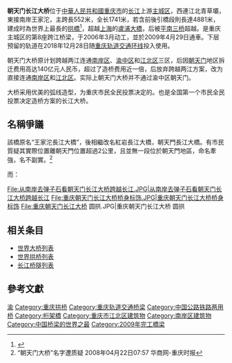 {{擴充|time=2010-4-26}}
{{Infobox_Bridge
|bridge_name=朝天门长江大桥
|image=Chaotianmen Yangtze River Bridge.JPG
|caption= 从长江西岸拍摄的朝天门大桥
|official_name=
|carries=[[重慶軌道交通環線|重庆轨道交通环线]]
|crosses=[[长江|长江]] 
|locale={{CHN}}[[重庆市|重庆市]]
|maint=重庆市城市管理局
|id=
|preceded=[[东水门长江大桥|东水门长江大桥]]
|followed=[[大佛寺長江大橋|大佛寺长江大桥]]
|design=[[拱桥|拱桥]]
|material=钢桁架
|mainspan={{convert|552|m|ft|0|abbr=on}}
|length={{convert|4881|m|ft|0|abbr=on}}
|number_spans=3
|pierswater=2
|width=36.5米
|height=
|load=公路：Ⅰ级8车道<br />轨道交通：B型车，最大轴重140千牛/平方米<br />行人：3.5千牛/平方米
|clearance=
|below=
|lanes=6(上层)+2(下层)
|traffic=
|num_track=2
|track_gauge=[[標準軌|标准轨]]
|electrification=直流1500[[伏特|伏特]][[接触网供电|接触网供电]]
|structure_gauge=净宽≥9.2米<br />净高≥6.5米
|life=100年
|begin=2004年12月29日
|open=2009年4月29日
|closed=
|toll=
|troll=
|map_cue=
|map_image=
|map_text=
|map_width=
|coordinates={{Coord|29.5888709|N|106.5772104|E|format=dms}}
|lat=
|long=
|winner=改革开放40年百项经典工程<br />2010年第十届中国土木工程詹天佑奖
}}

'''朝天门长江大桥'''位于[[中華人民共和國|中華人民共和國]][[重庆市|重庆市]]的[[长江|长江]]上游[[重庆主城区|主城区]]，西連江北青草壩，東接南岸王家沱，主跨長552米，全长1741米，若含前後引橋段則長達4881米，建成时為世界上最長的[[拱橋|拱橋]]<ref>{{Cite web|title=“世界第一大跨径拱桥”重庆朝天门长江大桥通车|url=http://www.gov.cn/jrzg/2009-04/29/content_1300346.htm|accessdate=|author=|date=2009-04-|6=29|format=|work=www.gov.cn|publisher=|language=|archive-date=2009-05-15|archive-url=https://web.archive.org/web/20090515024337/http://www.gov.cn/jrzg/2009-04/29/content_1300346.htm|dead-url=no}}</ref>，超越[[上海|上海]]的[[卢浦大桥|盧浦大橋]]，后被[[平南三桥|平南三桥]]超越。是重庆主城区的第8座跨江桥梁，于2006年3月动工，並於2009年4月29日通車。下层预留的轨道在2018年12月28日随[[重慶軌道交通環線|重庆轨道交通环线]]投入使用。

朝天门大桥原计划跨越两江连通[[南岸区|南岸区]]、[[渝中区|渝中区]]和[[江北区_(重庆市)|江北区]]三区，后因[[朝天门|朝天门]]地区拆迁费用高达140亿元人民币，超过了造桥费用近一倍，后放弃跨越两江方案，改为直接连通[[南岸区|南岸区]]和[[江北区_(重庆市)|江北区]]。实际上朝天门大桥并不通过渝中区朝天门。

大桥采用优美的弧线造型，为重庆市民全民投票决定的。也是全国第一个市民全民投票决定造桥方案的长江大桥。

== 名稱爭議 ==
該橋原名“王家沱長江大橋”，後相繼改名紅岩長江大橋，朝天門長江大橋。有市民質疑其實際位置離朝天門位置超過2公里，且並無一段位於朝天門地區，命名牽強，名不副實。<ref>“朝天门大桥”名字遭质疑 2008年04月22日07:57 华商网-重庆时报</ref>

而{{who|有網友認為}}：{{来源请求|王家沱這個地名很有來歷，王家沱的王家是大鹽商，最初在道光年間（1822年左右）定居王家沱，從事鹽業生意，有著自己的鹽號叫“萬茂正”號。王家此後以子女聯姻的方式，幾乎與重慶的所有顯赫家族結成親戚。作為江邊碼頭，王家沱經歷了很多歷史事件，比如[[日本|日本]]在重慶的[[租界|租界]]就位於王家沱，一般稱為王家沱日租界，其承載了厚重的歷史內涵，改掉“王家沱大橋”的名字，改掉了一段歷史。}}

<gallery>
File:从南岸去弹子石看朝天门长江大桥跨越长江.JPG|从南岸去弹子石看朝天门长江大桥跨越长江
File:重庆朝天门长江大桥桥身标饰.JPG|重庆朝天门长江大桥桥身标饰
File:重庆朝天门长江大桥 圆拱.JPG|重庆朝天门长江大桥 圆拱
</gallery>

==相关条目==
* [[世界大桥列表|世界大桥列表]]
* [[世界拱桥列表|世界拱桥列表]]
* [[长江桥隧列表|长江桥隧列表]]

==參考文獻==
<div class="references-small">
<references></references>
</div>
{{commonscat|Chaotianmen Bridge}}

{{Crossings navbox
|structure= [[长江桥隧列表|桥梁与隧道]]
|place= [[长江|长江]]
|bridge= 朝天门长江大桥
|bridge signs= 六车道公路<br>[[重庆轨道交通环线|重庆轨道交通环线]]
|upstream= [[东水门长江大桥|东水门长江大桥]]
|upstream signs= 四车道公路<br>[[重庆轨道交通6号线|重庆轨道交通6号线]]
|downstream= [[大佛寺长江大桥|大佛寺长江大桥]]
|downstream signs= {{China Expwy Name|G65}}
}}
{{重慶橋樑}}
{{LongestBridge
| type = 拱桥
| start = 2009
| end = 2020
| previous = 卢浦大桥
| mainspan_p = 550
| current = 朝天门长江大桥
| mainspan_c = 552
| next = 平南三桥
| mainspan_n = 575
}}

[[Category:长江大桥|渝]]
[[Category:重庆拱桥|Category:重庆拱桥]]
[[Category:重庆轨道交通桥梁|Category:重庆轨道交通桥梁]]
[[Category:中国公路铁路两用桥|Category:中国公路铁路两用桥]]
[[Category:桁架橋|Category:桁架橋]]
[[Category:重庆市江北区建筑物|Category:重庆市江北区建筑物]]
[[Category:南岸区建筑物|Category:南岸区建筑物]]
[[Category:中国桥梁的世界之最|Category:中国桥梁的世界之最]]
[[Category:2009年完工橋梁|Category:2009年完工橋梁]]